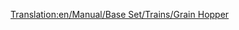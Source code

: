 [[Translation:en/Manual/Base Set/Trains/Grain Hopper]]
{{nl/Vertaling|en/Manual/Base Set/Trains/Grain Hopper|95}}{{nl/Manual/Base Set/Trains/Wagons|Naam=Graanwagon
|Afbeelding=[[File:en/Manual/Base Set/Trains/Grainhopper.png]]
|NormaalKosten=£1,066 ($2,132)
|NormaalGewicht=19 / 49 t
|NormaalCapaciteit=30 ton graan
|MonoKosten="
|MonoGewicht=19 / 54 t
|MonoCapaciteit=35 ton graan
|MagKosten="
|MagGewicht=19 / 56 t
|MagCapaciteit=37 ton graan
|Omschrijving=Let op dat de vee- en graanwagons een verschillende capaciteit hebben. Bij een gecombineerde trein kan je dit compenseren door van het ene type meer wagons te gebruiken dan het andere.
}}